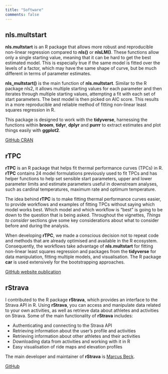 ```yaml
---
title: "Software"
comments: false
---
```


## nls.multstart

**nls.multstart** is an R package that allows more robust and reproducible non-linear regression compared to **nls()** or **nlsLM()**. These functions allow only a single starting value, meaning that it can be hard to get the best estimated model. This is especially true if the same model is fitted over the levels of a factor, which may have the same shape of curve, but be much different in terms of parameter estimates.

**nls_multstart()** is the main function of **nls.multstart**. Similar to the R package nls2, it allows multiple starting values for each parameter and then iterates through multiple starting values, attempting a fit with each set of start parameters. The best model is then picked on AIC score. This results in a more reproducible and reliable method of fitting non-linear least squares regression in R.

This package is designed to work with the **tidyverse**, harnessing the functions within **broom**, **tidyr**, **dplyr** and **purrr** to extract estimates and plot things easily with **ggplot2**. 

<a href="https://github.com/padpadpadpad/nls.multstart" class="btn btn-light" target="_blank" rel="noopener noreferrer">
      <i class="bi bi-github"></i> GitHub
    </a> <a href="https://cran.r-project.org/web/packages/nls.multstart/index.html" class="btn btn-light" target="_blank" rel="noopener noreferrer">
      <i class="bi bi-r-circle"></i> CRAN
    </a>

## rTPC

**rTPC** is an R package that helps fit thermal performance curves (TPCs) in R. **rTPC** contains 24 model formulations previously used to fit TPCs and has helper functions to help set sensible start parameters, upper and lower parameter limits and estimate parameters useful in downstream analyses, such as cardinal temperatures, maximum rate and optimum temperature.

The idea behind **rTPC** is to make fitting thermal performance curves easier, to provide workflows and examples of fitting TPCs without saying which model works best. Which model and which workflow is “best” is going to be down to the question that is being asked. Throughout the vignettes, *Things to consider* sections give some key considerations about what to consider before and during the analysis.

When developing **rTPC**, we made a conscious decision not to repeat code and methods that are already optimised and available in the R ecosystem. Consequently, the workflows take advantage of **nls.multstart** for fitting non-linear least squares regression and packages from the **tidyverse** for data manipulation, fitting multiple models, and visualisation. The R package **car** is used extensively for the bootstrapping approaches.

<a href="https://github.com/padpadpadpad/rTPC" class="btn btn-light" target="_blank" rel="noopener noreferrer">
      <i class="bi bi-github"></i> GitHub
    </a> <a href="https://padpadpadpad.github.io/rTPC/index.html" class="btn btn-light" target="_blank" rel="noopener noreferrer">
      <i class="bi bi-globe"></i> website
    </a> <a href="https://doi.org/10.1111/2041-210X.13585" class="btn btn-light" target="_blank" rel="noopener noreferrer">
      <i class="bi bi-file-earmark-text"></i> publication
    </a>
    
## rStrava

I contributed to the R package **rStrava**, which provides an interface to the Strava API in R. Using **rStrava**, you can access and manipulate data related to your own activities, as well as retrieve data about athletes and activities on Strava. Some of the main functionality of **rStrava** includes:

- Authenticating and connecting to the Strava API
- Retrieving information about the user's profile and activities
- Retrieving information about other athletes and their activities
- Downloading data from activities and working with it in R
- Easy visualisation of ride maps and elevation profiles

The main developer and maintainer of **rStrava** is [Marcus Beck](https://beckmw.wordpress.com/).

<a href="https://github.com/fawda123/rStrava" class="btn btn-light" target="_blank" rel="noopener noreferrer">
      <i class="bi bi-github"></i> GitHub
    </a>
    
